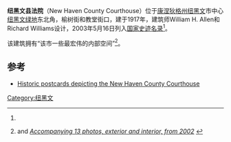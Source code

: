 {{Infobox NRHP
  | name = 纽黑文县法院
  | nrhp_type = 
  | image = New Haven County Courthouse, October 17, 2008.jpg
  | location= [[纽黑文|纽黑文]]榆树街121号
  | lat_degrees = 41
  | lat_minutes = 18
  | lat_seconds = 38
  | lat_direction = N
  | long_degrees = 72
  | long_minutes = 55
  | long_seconds = 27
  | long_direction = W
  | coord_display = inline,title
  | built = 1917
  | architect = Allen and Williams
  | architecture = Beaux Arts，[[古典复兴|古典复兴]]
  | added = 2003年5月16日
  | refnum = 03000404<ref name="nris">{{NRISref|2009a}}</ref>
}}
'''纽黑文县法院'''（New Haven County Courthouse）位于[[康涅狄格州|康涅狄格州]][[纽黑文|纽黑文]]市中心[[纽黑文绿地|纽黑文绿地]]东北角，榆树街和教堂街口，建于1917年，建筑师William H. Allen和Richard Williams设计，2003年5月16日列入[[国家史迹名录|国家史迹名录]]<ref name=nris/>。

该建筑拥有“该市一些最宏伟的内部空间”<ref name="nrhpinv3">{{cite web |url=http://pdfhost.focus.nps.gov/docs/NRHP/Text/03000404.pdf |title=National Register of Historic Places Registration: New Haven County Courthouse (including 20 photo copies) |date=July 9, 2002 |author=Heather L. McGrath and William G. Foulks |publisher=National Park Service |access-date=2013-03-30 |archive-url=https://web.archive.org/web/20121009064849/http://pdfhost.focus.nps.gov/docs/NRHP/Text/03000404.pdf |archive-date=2012-10-09 |dead-url=yes }} and [http://pdfhost.focus.nps.gov/docs/NRHP/Photos/03000404.pdf ''Accompanying 13 photos, exterior and interior, from 2002''] {{Wayback|url=http://pdfhost.focus.nps.gov/docs/NRHP/Photos/03000404.pdf |date=20121009064950 }}</ref>。

==参考==
{{reflist}}
*[http://www.jud.state.ct.us/external/kids/history/postcards/NH.htm Historic postcards depicting the New Haven County Courthouse] {{Wayback|url=http://www.jud.state.ct.us/external/kids/history/postcards/NH.htm |date=20150623130105 }}

[[Category:纽黑文|Category:纽黑文]]